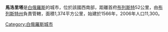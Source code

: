 '''馬洛里塔'''是[[白俄羅斯|白俄羅斯]]的城市，位於該國西南部，距離首府[[布列斯特|布列斯特]]52公里，由[[布列斯特州|布列斯特州]]負責管轄，面積1,374平方公里，始建於1566年，2006年人口11,300。

{{Coord|51|47|N|24|05|E|region:BY_type:city|display=title}}

{{Brest Region}}

[[Category:白俄羅斯城市|Category:白俄羅斯城市]]

{{Belarus-geo-stub}}